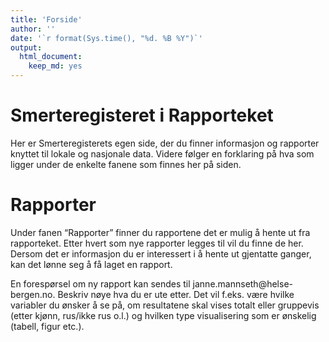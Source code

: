 ```yaml
---
title: 'Forside'
author: ''
date: '`r format(Sys.time(), "%d. %B %Y")`'
output: 
  html_document: 
    keep_md: yes
---
```


# Smerteregisteret i Rapporteket
Her er Smerteregisterets egen side, der du finner informasjon og rapporter knyttet til lokale og nasjonale data. Videre følger en forklaring på hva som ligger under de enkelte fanene som finnes her på siden.

# Rapporter
Under fanen "Rapporter" finner du rapportene det er mulig å hente ut fra rapporteket. Etter hvert som nye rapporter legges til vil du finne de her. Dersom det er informasjon du er interessert i å hente ut gjentatte ganger, kan det lønne seg å få laget en rapport. 

En forespørsel om ny rapport kan sendes til janne.mannseth@helse-bergen.no. Beskriv nøye hva du er ute etter. Det vil f.eks. være hvilke variabler du ønsker å se på, om resultatene skal vises totalt eller gruppevis (etter kjønn, rus/ikke rus o.l.) og hvilken type visualisering som er ønskelig (tabell, figur etc.).
